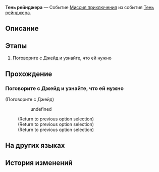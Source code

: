 {{Дополнить|Диалоги.}}
{{Миссия Инфобокс
|id              = 8026301
|Название        = 
|Изображение     = Миссия Освоения Тень рейнджера.png
|Тип             = Миссия приключения
|События         = Тень рейнджера
|Глава           = 
|Условия         = Завершена [[Продолжение Освоения]] ''[[Битвы без ниндзя и жалости]]''
|Персонажи       = Внештатный робот; Джейд; Первопроходец
|СтартЛокация    = Базовая зона
|Мир             = Космическая станция «Герта»
|Локации         = Базовая зона
|Предыдущая      = 
|Следующая       = 
|Награды         = Кредиты*5 000
}}
'''Тень рейнджера''' — Событие [[Миссия приключения]] из события [[Тень рейнджера]].

==Описание==
{{Описание|<!--официальное описание из Перекрёстка судеб-->}}

==Этапы==
# Поговорите с Джейд и узнайте, что ей нужно

==Прохождение==
{{Дополнить}}

===Поговорите с Джейд и узнайте, что ей нужно===
{{Описание миссии|локация=Базовая зона|У Джейд, исследовательницы из Отдела прикладных искусств, к вам какая-то просьба. Вы не знаете, чего она от вас хочет...}}
{{Диалог Начало}}

;(Поговорите с Джейд)
<!--Unknown TalkSentence: 802622901-->
:<!--Unknown TalkSentence: 802622902-->
:<!--Unknown TalkSentence: 802622903-->
::{{Диалог|Стрелка}} undefined
:<!--Unknown TalkSentence: 802630102-->
:<!--Unknown TalkSentence: 802630103-->
:;(Return to previous option selection)
:;(Return to previous option selection)
:;(Return to previous option selection)
<!--Unknown TalkSentence: 802630201-->
{{Диалог Конец}}

==На других языках==
{{На других языках
|en   = Shadow of the Ranger
|zhs  = 游侠谜影
|zht  = 遊俠謎影
|ja   = レンジャーの影
|ko   = 레인저의 그림자
|es   = Sombra del Vigilante
|fr   = Ombre du Ranger
|ru   = Тень рейнджера
|th   = เงาผู้กล้าปริศนา
|vi   = Ảo Ảnh Cảnh Binh
|de   = Schatten des Rangers
|id   = Bayangan Ranger
|pt   = Sombra do Vigia
}}

==История изменений==
{{История изменений|2.7}}
